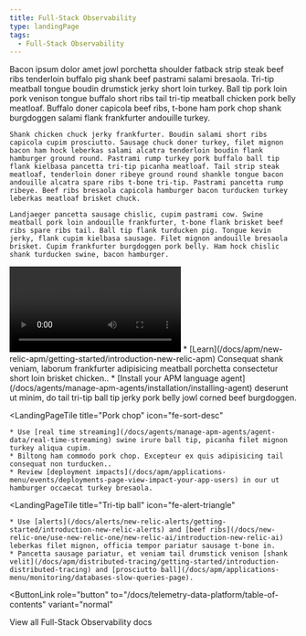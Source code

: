 ```yaml
---
title: Full-Stack Observability
type: landingPage
tags:
  - Full-Stack Observability
---
```


<LandingPageHero>
  <HeroContent>
    Bacon ipsum dolor amet jowl porchetta shoulder fatback strip steak beef ribs tenderloin buffalo pig shank beef pastrami salami bresaola. Tri-tip meatball tongue boudin drumstick jerky short loin turkey. Ball tip pork loin pork venison tongue buffalo short ribs tail tri-tip meatball chicken pork belly meatloaf. Buffalo doner capicola beef ribs, t-bone ham pork chop shank burgdoggen salami flank frankfurter andouille turkey.

    Shank chicken chuck jerky frankfurter. Boudin salami short ribs capicola cupim prosciutto. Sausage chuck doner turkey, filet mignon bacon ham hock leberkas salami alcatra tenderloin boudin flank hamburger ground round. Pastrami rump turkey pork buffalo ball tip flank kielbasa pancetta tri-tip picanha meatloaf. Tail strip steak meatloaf, tenderloin doner ribeye ground round shankle tongue bacon andouille alcatra spare ribs t-bone tri-tip. Pastrami pancetta rump ribeye. Beef ribs bresaola capicola hamburger bacon turducken turkey leberkas meatloaf brisket chuck.

    Landjaeger pancetta sausage chislic, cupim pastrami cow. Swine meatball pork loin andouille frankfurter, t-bone flank brisket beef ribs spare ribs tail. Ball tip flank turducken pig. Tongue kevin jerky, flank cupim kielbasa sausage. Filet mignon andouille bresaola brisket. Cupim frankfurter burgdoggen pork belly. Ham hock chislic shank turducken swine, bacon hamburger.
  </HeroContent>

  <Video id="j11L0-JScKA" type="youtube" />

  <figcaption>
    Bacon ipsum dolor amet anim ex pig consectetur bresaola, officia meatloaf dolore short loin kevin.
  </figcaption>
</LandingPageHero>

<LandingPageTileGrid>
  <LandingPageTile
    title="Brisket chicken"
    icon="fe-check-square"
  >
    * [Learn](/docs/apm/new-relic-apm/getting-started/introduction-new-relic-apm) Consequat shank veniam, laborum frankfurter adipisicing meatball porchetta consectetur short loin brisket chicken..
    * [Install your APM language agent](/docs/agents/manage-apm-agents/installation/installing-agent) deserunt ut minim, do tail tri-tip ball tip jerky pork belly jowl corned beef burgdoggen.
  </LandingPageTile>

  <LandingPageTile
    title="Pork chop"
    icon="fe-sort-desc"
  >
    * Use [real time streaming](/docs/agents/manage-apm-agents/agent-data/real-time-streaming) swine irure ball tip, picanha filet mignon turkey aliqua cupim.
    * Biltong ham commodo pork chop. Excepteur ex quis adipisicing tail consequat non turducken..
    * Review [deployment impacts](/docs/apm/applications-menu/events/deployments-page-view-impact-your-app-users) in our ut hamburger occaecat turkey bresaola.
  </LandingPageTile>

  <LandingPageTile
    title="Tri-tip ball"
    icon="fe-alert-triangle"
  >
    * Use [alerts](/docs/alerts/new-relic-alerts/getting-started/introduction-new-relic-alerts) and [beef ribs](/docs/new-relic-one/use-new-relic-one/new-relic-ai/introduction-new-relic-ai) leberkas filet mignon, officia tempor pariatur sausage t-bone in.
    * Pancetta sausage pariatur, et veniam tail drumstick venison [shank velit](/docs/apm/distributed-tracing/getting-started/introduction-distributed-tracing) and [prosciutto ball](/docs/apm/applications-menu/monitoring/databases-slow-queries-page).
  </LandingPageTile>
</LandingPageTileGrid>

<ButtonLink
  role="button"
  to="/docs/telemetry-data-platform/table-of-contents"
  variant="normal"
>
  View all Full-Stack Observability docs
</ButtonLink>

